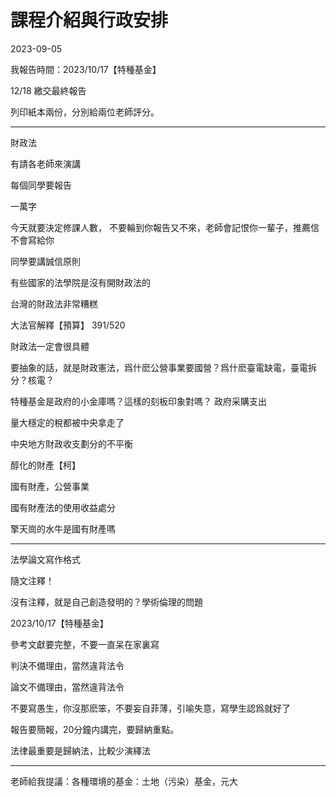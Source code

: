 # 課程介紹與行政安排 {-}

2023-09-05

我報告時間：2023/10/17【特種基金】

12/18 繳交最終報告

列印紙本兩份，分別給兩位老師評分。

---

財政法

有請各老師來演講

每個同學要報告

一萬字

今天就要決定修課人數，
不要輪到你報告又不來，老師會記恨你一輩子，推薦信不會寫給你

同學要講誠信原則

有些國家的法學院是沒有開財政法的

台灣的財政法非常糟糕


大法官解釋【預算】
391/520

財政法一定會很具體

要抽象的話，就是財政憲法，爲什麽公營事業要國營？爲什麽臺電缺電，臺電拆分？核電？

特種基金是政府的小金庫嗎？這樣的刻板印象對嗎？
政府采購支出

量大穩定的稅都被中央拿走了

中央地方財政收支劃分的不平衡


醇化的財產【柯】

國有財產，公營事業

國有財產法的使用收益處分

擎天崗的水牛是國有財產嗎

---

法學論文寫作格式

隨文注釋！

沒有注釋，就是自己創造發明的？學術倫理的問題

2023/10/17【特種基金】

參考文獻要完整，不要一直呆在家裏寫

判決不備理由，當然違背法令

論文不備理由，當然違背法令

不要寫愚生，你沒那麽笨，不要妄自菲薄，引喻失意，寫學生認爲就好了


報告要簡報，20分鐘内講完，要歸納重點。

法律最重要是歸納法，比較少演繹法

---

老師給我提議：各種環境的基金：土地（污染）基金，元大


